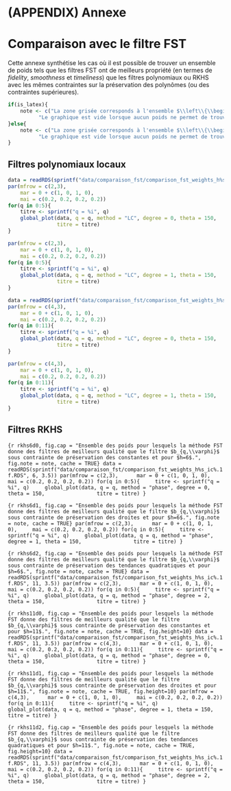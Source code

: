 # (APPENDIX) Annexe {-} 
# Comparaison avec le filtre FST {#sec:annexeFST}

Cette annexe synthétise les cas où il est possible de trouver un ensemble de poids tels que les filtres FST ont de meilleurs propriété (en termes de *fidelity*, *smoothness* et *timeliness*) que les filtres polynomiaux ou RKHS avec les mêmes contraintes sur la préservation des polynômes (ou des contraintes supérieures).

```r
if(is_latex){
    note <- c("La zone grisée corresponds à l'ensemble $\\left\\{\\begin{pmatrix}x & y & z \\end{pmatrix}' : x+y+z=1\\right\\}$.",
          "Le graphique est vide lorsque aucun poids ne permet de trouver de filtre FST qui minimise la \\emph{fidelity}, \\emph{smoothness} et la \\emph{timeliness} par rapport au filtre étudié.")
}else{
    note <- c("La zone grisée corresponds à l'ensemble $\\left\\{\\begin{pmatrix}x \\; y \\; z \\end{pmatrix}' : x+y+z=1\\right\\}$.",
          "Le graphique est vide lorsque aucun poids ne permet de trouver de filtre FST qui minimise la fidelity, smoothness et la timeliness par rapport au filtre étudié.")
}
```


## Filtres polynomiaux locaux

```r
data = readRDS(sprintf("data/comparaison_fst/comparison_fst_weights_h%s_ic%.1f.RDS", 6, 3.5))
par(mfrow = c(2,3), 
    mar = 0 + c(1, 0, 1, 0),
    mai = c(0.2, 0.2, 0.2, 0.2))
for(q in 0:5){
    titre <- sprintf("q = %i", q)
    global_plot(data, q = q, method = "LC", degree = 0, theta = 150,
                titre = titre)
}
```


```r
par(mfrow = c(2,3), 
    mar = 0 + c(1, 0, 1, 0),
    mai = c(0.2, 0.2, 0.2, 0.2))
for(q in 0:5){
    titre <- sprintf("q = %i", q)
    global_plot(data, q = q, method = "LC", degree = 1, theta = 150,
                titre = titre)
}
```



```r
data = readRDS(sprintf("data/comparaison_fst/comparison_fst_weights_h%s_ic%.1f.RDS", 11, 3.5))
par(mfrow = c(4,3), 
    mar = 0 + c(1, 0, 1, 0),
    mai = c(0.2, 0.2, 0.2, 0.2))
for(q in 0:11){
    titre <- sprintf("q = %i", q)
    global_plot(data, q = q, method = "LC", degree = 0, theta = 150,
                titre = titre)
}
```


```r
par(mfrow = c(4,3), 
    mar = 0 + c(1, 0, 1, 0),
    mai = c(0.2, 0.2, 0.2, 0.2))
for(q in 0:11){
    titre <- sprintf("q = %i", q)
    global_plot(data, q = q, method = "LC", degree = 1, theta = 150,
                titre = titre)
}
```


## Filtres RKHS

```{r rkhs6d0, fig.cap = "Ensemble des poids pour lesquels la méthode FST donne des filtres de meilleurs qualité que le filtre $b_{q,\\varphi}$ sous contrainte de préservation des constantes et pour $h=6$.", fig.note = note, cache = TRUE}
data = readRDS(sprintf("data/comparaison_fst/comparison_fst_weights_h%s_ic%.1f.RDS", 6, 3.5))
par(mfrow = c(2,3), 
    mar = 0 + c(1, 0, 1, 0),
    mai = c(0.2, 0.2, 0.2, 0.2))
for(q in 0:5){
    titre <- sprintf("q = %i", q)
    global_plot(data, q = q, method = "phase", degree = 0, theta = 150,
                titre = titre)
}
```


```{r rkhs6d1, fig.cap = "Ensemble des poids pour lesquels la méthode FST donne des filtres de meilleurs qualité que le filtre $b_{q,\\varphi}$ sous contrainte de préservation des droites et pour $h=6$.", fig.note = note, cache = TRUE}
par(mfrow = c(2,3), 
    mar = 0 + c(1, 0, 1, 0),
    mai = c(0.2, 0.2, 0.2, 0.2))
for(q in 0:5){
    titre <- sprintf("q = %i", q)
    global_plot(data, q = q, method = "phase", degree = 1, theta = 150,
                titre = titre)
}
```



```{r rkhs6d2, fig.cap = "Ensemble des poids pour lesquels la méthode FST donne des filtres de meilleurs qualité que le filtre $b_{q,\\varphi}$ sous contrainte de préservation des tendances quadratiques et pour $h=6$.", fig.note = note, cache = TRUE}
data = readRDS(sprintf("data/comparaison_fst/comparison_fst_weights_h%s_ic%.1f.RDS", 11, 3.5))
par(mfrow = c(2,3), 
    mar = 0 + c(1, 0, 1, 0),
    mai = c(0.2, 0.2, 0.2, 0.2))
for(q in 0:5){
    titre <- sprintf("q = %i", q)
    global_plot(data, q = q, method = "phase", degree = 2, theta = 150,
                titre = titre)
}
```




```{r rkhs11d0, fig.cap = "Ensemble des poids pour lesquels la méthode FST donne des filtres de meilleurs qualité que le filtre $b_{q,\\varphi}$ sous contrainte de préservation des constantes et pour $h=11$.", fig.note = note, cache = TRUE, fig.height=10}
data = readRDS(sprintf("data/comparaison_fst/comparison_fst_weights_h%s_ic%.1f.RDS", 11, 3.5))
par(mfrow = c(4,3), 
    mar = 0 + c(1, 0, 1, 0),
    mai = c(0.2, 0.2, 0.2, 0.2))
for(q in 0:11){
    titre <- sprintf("q = %i", q)
    global_plot(data, q = q, method = "phase", degree = 0, theta = 150,
                titre = titre)
}
```


```{r rkhs11d1, fig.cap = "Ensemble des poids pour lesquels la méthode FST donne des filtres de meilleurs qualité que le filtre $b_{q,\\varphi}$ sous contrainte de préservation des droites et pour $h=11$.", fig.note = note, cache = TRUE, fig.height=10}
par(mfrow = c(4,3), 
    mar = 0 + c(1, 0, 1, 0),
    mai = c(0.2, 0.2, 0.2, 0.2))
for(q in 0:11){
    titre <- sprintf("q = %i", q)
    global_plot(data, q = q, method = "phase", degree = 1, theta = 150,
                titre = titre)
}
```



```{r rkhs11d2, fig.cap = "Ensemble des poids pour lesquels la méthode FST donne des filtres de meilleurs qualité que le filtre $b_{q,\\varphi}$ sous contrainte de préservation des tendances quadratiques et pour $h=11$.", fig.note = note, cache = TRUE, fig.height=10}
data = readRDS(sprintf("data/comparaison_fst/comparison_fst_weights_h%s_ic%.1f.RDS", 11, 3.5))
par(mfrow = c(4,3), 
    mar = 0 + c(1, 0, 1, 0),
    mai = c(0.2, 0.2, 0.2, 0.2))
for(q in 0:11){
    titre <- sprintf("q = %i", q)
    global_plot(data, q = q, method = "phase", degree = 2, theta = 150,
                titre = titre)
}
```



